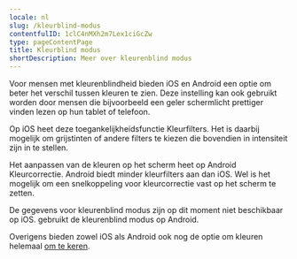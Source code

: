 ```yaml
---
locale: nl
slug: /kleurblind-modus
contentfulID: 1clC4nMXh2m7Lex1ciGcZw
type: pageContentPage
title: Kleurblind modus
shortDescription: Meer over kleurenblind modus
---
```


Voor mensen met kleurenblindheid bieden iOS en Android een optie om beter het verschil tussen kleuren te zien. Deze instelling kan ook gebruikt worden door mensen die bijvoorbeeld een geler schermlicht prettiger vinden lezen op hun tablet of telefoon.

Op iOS heet deze toegankelijkheidsfunctie Kleurfilters. Het is daarbij mogelijk om grijstinten of andere filters te kiezen die bovendien in intensiteit zijn in te stellen.

Het aanpassen van de kleuren op het scherm heet op Android Kleurcorrectie. Android biedt minder kleurfilters aan dan iOS. Wel is het mogelijk om een snelkoppeling voor kleurcorrectie vast op het scherm te zetten.

<TwoColumnBlock>
  <LeftColumn>
    <ColumnRow>
      <TextBlock
        showBackgroundColor={true}>
        De gegevens voor kleurenblind modus zijn op dit moment niet beschikbaar op iOS. 
        <CustomLink url="/nl/stats/kleurblind-modus" label="Meer over kleurenblind modus" external={false}/>
      </TextBlock>
    </ColumnRow>
  </LeftColumn>
  <RightColumn>
    <ColumnRow>
      <PercentageBlock
        metrics={[
          { title: 'Kleurenblind modus', key: 'android-accessibility_is_color_blind_mode_enabled-true', isPercentage: true }
        ]}
        linkLabel="Meer over kleurenblind modus"
        linkUrl="/nl/stats/kleurblind-modus">
        gebruikt de kleurenblind modus op Android.
      </PercentageBlock>
    </ColumnRow>
  </RightColumn>
</TwoColumnBlock>

Overigens bieden zowel iOS als Android ook nog de optie om kleuren helemaal [om te keren](/nl/stats/kleuren-omkeren).